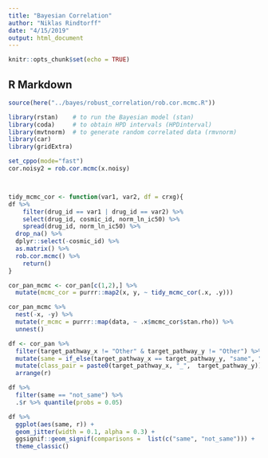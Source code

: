 ```yaml
---
title: "Bayesian Correlation"
author: "Niklas Rindtorff"
date: "4/15/2019"
output: html_document
---
```


```r
knitr::opts_chunk$set(echo = TRUE)
```

## R Markdown

```r
source(here("../bayes/robust_correlation/rob.cor.mcmc.R"))

library(rstan)    # to run the Bayesian model (stan)
library(coda)     # to obtain HPD intervals (HPDinterval)
library(mvtnorm)  # to generate random correlated data (rmvnorm)
library(car) 
library(gridExtra)


```





```r
set_cppo(mode="fast")
cor.noisy2 = rob.cor.mcmc(x.noisy)



tidy_mcmc_cor <- function(var1, var2, df = crxg){
df %>% 
    filter(drug_id == var1 | drug_id == var2) %>% 
    select(drug_id, cosmic_id, norm_ln_ic50) %>% 
    spread(drug_id, norm_ln_ic50) %>% 
  drop_na() %>% 
  dplyr::select(-cosmic_id) %>% 
  as.matrix() %>% 
  rob.cor.mcmc() %>% 
    return()
}

cor_pan_mcmc <- cor_pan[c(1,2),] %>% 
  mutate(mcmc_cor = purrr::map2(x, y, ~ tidy_mcmc_cor(.x, .y)))

cor_pan_mcmc %>% 
  nest(-x, -y) %>%
  mutate(r_mcmc = purrr::map(data, ~ .x$mcmc_cor$stan.rho)) %>% 
  unnest()
```



```r
df <- cor_pan %>% 
  filter(target_pathway_x != "Other" & target_pathway_y != "Other") %>%
  mutate(same = if_else(target_pathway_x == target_pathway_y, "same", "not_same")) %>%
  mutate(class_pair = paste0(target_pathway_x, "_",  target_pathway_y)) %>% 
  arrange(r)

df %>% 
  filter(same == "not_same") %>% 
  .$r %>% quantile(probs = 0.05)

df %>%
  ggplot(aes(same, r)) + 
  geom_jitter(width = 0.1, alpha = 0.3) + 
  ggsignif::geom_signif(comparisons =  list(c("same", "not_same"))) + 
  theme_classic()
  
```


